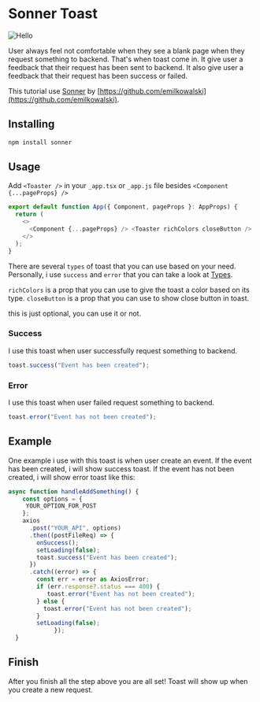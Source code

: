 # Sonner Toast

![Hello](https://res.cloudinary.com/dbttnhxef/image/upload/v1679486231/sonner_kvt4hk.png)

User always feel not comfortable when they see a blank page when they request something to backend. That's when toast come in. It give user a feedback that their request has been sent to backend. It also give user a feedback that their request has been success or failed.

This tutorial use [Sonner](https://sonner.emilkowal.ski/) by [https://github.com/emilkowalski](https://github.com/emilkowalski).

## Installing

```js copy
npm install sonner
```

## Usage

Add `<Toaster />` in your `_app.tsx` or `_app.js` file besides `<Component {...pageProps} />`

```js copy
export default function App({ Component, pageProps }: AppProps) {
  return (
    <>
      <Component {...pageProps} /> <Toaster richColors closeButton />
    </>
  );
}
```

There are several `types` of toast that you can use based on your need. Personally, i use `success` and `error` that you can take a look at [Types](https://github.com/emilkowalski/sonner#types).

`richColors` is a prop that you can use to give the toast a color based on its type. `closeButton` is a prop that you can use to show close button in toast.

this is just optional, you can use it or not.

### Success

I use this toast when user successfully request something to backend.

```js copy
toast.success("Event has been created");
```

### Error

I use this toast when user failed request something to backend.

```js copy
toast.error("Event has not been created");
```

## Example

One example i use with this toast is when user create an event. If the event has been created, i will show success toast. If the event has not been created, i will show error toast like this:

```js copy
async function handleAddSomething() {
    const options = {
     YOUR_OPTION_FOR_POST
    };
    axios
      .post("YOUR_API", options)
      .then((postFileReq) => {
        onSuccess();
        setLoading(false);
        toast.success("Event has been created");
      })
      .catch((error) => {
        const err = error as AxiosError;
        if (err.response?.status === 400) {
           toast.error("Event has not been created");
        } else {
          toast.error("Event has not been created");
        }
        setLoading(false);
             });
  }
```

## Finish

After you finish all the step above you are all set! Toast will show up when you create a new request.

